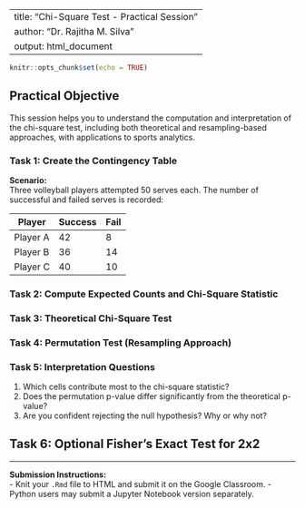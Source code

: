 
---
title: "Chi-Square Test - Practical Session"
author: "Dr. Rajitha M. Silva"
output: html_document
---

```r
knitr::opts_chunk$set(echo = TRUE)
```

## Practical Objective

This session helps you to understand the computation and interpretation of the chi-square test, including both theoretical and resampling-based approaches, with applications to sports analytics.

### Task 1: Create the Contingency Table

**Scenario:**  
Three volleyball players attempted 50 serves each. The number of successful and failed serves is recorded:

| Player   | Success | Fail |
|----------|---------|------|
| Player A | 42      | 8    |
| Player B | 36      | 14   |
| Player C | 40      | 10   |


### Task 2: Compute Expected Counts and Chi-Square Statistic



### Task 3: Theoretical Chi-Square Test




### Task 4: Permutation Test (Resampling Approach)



### Task 5: Interpretation Questions

1. Which cells contribute most to the chi-square statistic?
2. Does the permutation p-value differ significantly from the theoretical p-value?
3. Are you confident rejecting the null hypothesis? Why or why not?

## Task 6: Optional Fisher's Exact Test for 2x2


---

**Submission Instructions:**  
- Knit your `.Rmd` file to HTML and submit it on the Google Classroom.
- Python users may submit a Jupyter Notebook version separately.
